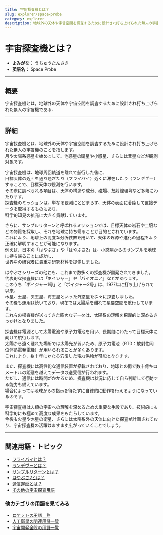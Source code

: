 ```yaml
---
title: 宇宙探査機とは？
slug: explorer/space-probe
category: explorer
description: 地球外の天体や宇宙空間を調査するために設計され打ち上げられた無人の宇宙機のことである宇宙探査機の意味・内容・定義について解説します．
---
```



<Head>
  <script type="application/ld+json">
    {`{
      "@context": "https://schema.org",
      "@type": "DefinedTerm",
      "name": "宇宙探査機とは？",
      "inDefinedTermSet": "https://www.space-portal.org",
      "termCode": "explorer/space-probe",
      "description": "地球外の天体や宇宙空間を調査するために設計され打ち上げられた無人の宇宙機のことである宇宙探査機の意味・内容・定義について解説します．",
      "url": "https://www.space-portal.org/docs/explorer/space-probe"
    }`}
  </script>
</Head>

# 宇宙探査機とは？

- **よみがな：** うちゅうたんさき  
- **英語名：** Space Probe  

---

## 概要

宇宙探査機とは，地球外の天体や宇宙空間を調査するために設計され打ち上げられた無人の宇宙機である．

---

## 詳細

宇宙探査機とは、地球外の天体や宇宙空間を調査するために設計され打ち上げられた無人の宇宙機のことを指します。  
月や太陽系惑星を始めとして、他惑星の衛星や小惑星、さらには彗星などが観測対象です。  

宇宙探査機は、地球周回軌道を離れて航行した後に、  
目標天体の近くを通り過ぎたり（フライバイ）近くに滞在したり（ランデブー）することで、目標天体の観測を行います。  
その際に調べられる項目は、天体の構造や成分、磁場、放射線環境など多岐にわたります。  
探査機のミッションは、単なる観測にとどまらず、天体の表面に着陸して直接データを取得するものもあり、  
科学的知見の拡充に大きく貢献しています。  

さらに、サンプルリターンと呼ばれるミッションでは、目標天体の岩石や土壌などの物質を採取し、それを地球に持ち帰ることが目的とされています。  
これにより、地球上の高度な分析装置を用いて、天体の起源や進化の過程をより正確に解明することが可能になります。  
例えば、日本の「はやぶさ」や「はやぶさ2」は、小惑星からのサンプルを地球に持ち帰ることに成功し、  
世界中の研究者に貴重な研究材料を提供しました。  

はやぶさシリーズの他にも、これまで数多くの探査機が開発されてきました。  
代表的な探査機には「ボイジャー」や「パイオニア」などがあります。  
このうち「ボイジャー1号」と「ボイジャー2号」は、1977年に打ち上げられて以来、  
木星、土星、天王星、海王星といった外惑星を次々に探査しました。  
その後も運用は続いており、現在では太陽系を離れて星間空間を航行しています。  
これらの探査機が送ってきた膨大なデータは、太陽系の理解を飛躍的に深めるきっかけとなりました。  

探査機は電源として太陽電池や原子力電池を用い、長期間にわたって目標天体に向けて航行します。  
太陽から遠く離れた場所では太陽光が弱いため、原子力電池（RTG：放射性同位体熱電発電機）が用いられることが多くあります。  
これにより、数十年にわたる安定した電力供給が可能となります。  

また、探査機には高性能な通信装置が搭載されており、地球との間で数十億キロメートルの距離を越えてデータの送受信が行われます。  
ただし、通信には時間がかかるため、探査機は状況に応じて自ら判断して行動する能力も備えています。  
場合によっては地球からの指示を待たずに自律的に動作を行えるようになっているのです。  

宇宙探査機は人類の宇宙への理解を深めるための重要な手段であり、技術的にも科学的にも極めて高度な成果をもたらしています。  
今後も火星や木星の衛星、さらには太陽系外の天体に向けた探査が計画されており、宇宙探査機の活躍はますます広がっていくことでしょう。  

---

## 関連用語・トピック

- [フライバイとは？](/explorer/technology/flyby)
- [ランデヴーとは？](/explorer/technology/rendezvous)
- [サンプルリターンとは？](/explorer/technology/sample-return)
- [はやぶさ2とは？](/explorer/mission/hayabusa2)
- [通信遅延とは？](/communication/technology/communication-delay)
- [その他の宇宙探査用語](/category/explorer)

### 他カテゴリの用語を見てみる

- [ロケットの用語一覧](/category/rocket)
- [人工衛星の関連用語一覧](/category/satellite)
- [宇宙開発全般の用語一覧](/category/glossary)

